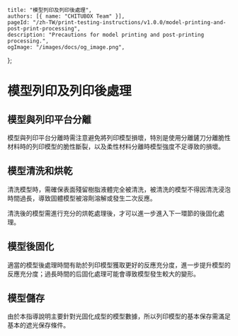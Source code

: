 	title: "模型列印及列印後處理",
	authors: [{ name: "CHITUBOX Team" }],
	pageId: "/zh-TW/print-testing-instructions/v1.0.0/model-printing-and-post-print-processing",
	description: "Precautions for model printing and post-printing processing.",
	ogImage: "/images/docs/og_image.png",
};

# 模型列印及列印後處理

## 模型與列印平台分離

模型與列印平台分離時需注意避免將列印模型損壞，特別是使用分離鏟刀分離脆性材料時的列印模型的脆性斷裂，以及柔性材料分離時模型強度不足導致的損壞。

## 模型清洗和烘乾

清洗模型時，需確保表面殘留樹脂液體完全被清洗，被清洗的模型不得因清洗浸泡時間過長，導致固體模型被溶劑溶解或發生二次反應。

清洗後的模型需進行充分的烘乾處理後，才可以進一步進入下一環節的後固化處理。

## 模型後固化

適當的模型後處理時間有助於列印模型獲取更好的反應充分度，進一步提升模型的反應充分度；過長時間的后固化處理可能會導致模型發生較大的變形。

## 模型儲存

由於本指導說明主要針對光固化成型的模型數據，所以列印模型的基本保存需滿足基本的遮光保存條件。
